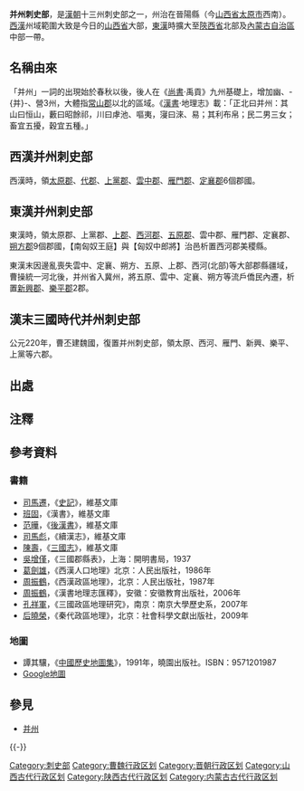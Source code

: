 {{Dablink|关于古代九州之一的并州和同名州，参见：[[并州|并州]]和[[并州_(消歧义)|并州 (消歧义)]]。}}
'''并州刺史部'''，是[[漢朝|漢朝]]十三州刺史部之一，州治在晉陽縣（今[[山西省|山西省]][[太原市|太原市]]西南）。[[西漢|西漢]]州域範圍大致是今日的[[山西省|山西省]]大部，[[東漢|東漢]]時擴大至[[陝西省|陝西省]]北部及[[內蒙古自治區|內蒙古自治區]]中部一帶。

== 名稱由來 ==
「并州」一詞的出現始於春秋以後，後人在《[[尚書|尚書]]·禹貢》九州基礎上，增加幽、-{并}-、營3州，大體指[[常山郡|常山郡]]以北的區域。《[[漢書|漢書]]·地理志》載：「正北曰并州：其山曰恒山，藪曰昭餘祁，川曰虖池、嘔夷，寖曰淶、易；其利布帛；民二男三女；畜宜五擾，穀宜五種。」

== 西漢并州刺史部 ==
西漢時，領[[太原郡|太原郡]]、[[代郡|代郡]]、[[上黨郡|上黨郡]]、[[雲中郡|雲中郡]]、[[雁門郡|雁門郡]]、[[定襄郡|定襄郡]]6個郡國。

== 東漢并州刺史部 ==
東漢時，領太原郡、上黨郡、[[上郡|上郡]]、[[西河郡|西河郡]]、[[五原郡|五原郡]]、雲中郡、雁門郡、定襄郡、[[朔方郡|朔方郡]]9個郡國，【南匈奴王庭】與【匈奴中郎將】治邑析置西河郡美稷縣。

東漢末因邊亂喪失雲中、定襄、朔方、五原、上郡、西河(北部)等大部郡縣疆域，曹操統一河北後，并州省入冀州，將五原、雲中、定襄、朔方等流戶僑民內遷，析置[[新兴郡_(建安)|新興郡]]、[[樂平郡|樂平郡]]2郡。

== 漢末三國時代并州刺史部 ==
公元220年，曹丕建魏國，復置并州刺史部，領太原、西河、雁門、新興、樂平、上黨等六郡。

== 出處 ==
{{ReflistH|colwidth=30em}}
{{RefFoot}}
{{ReflistF}}

== 注釋 ==
{{refbegin}}
{{noteFoot}}
{{refend}}

== 參考資料 ==
=== 書籍 ===
*[[司馬遷|司馬遷]]，《[[史記|史記]]》，維基文庫
*[[班固|班固]]，《漢書》，維基文庫
*[[范曄|范曄]]，《[[後漢書|後漢書]]》，維基文庫
*[[司馬彪|司馬彪]]，《續漢志》，維基文庫
*[[陳壽|陳壽]]，《[[三國志|三國志]]》，維基文庫
*[[吳增僅|吳增僅]]，《三國郡縣表》，上海：開明書局，1937
*[[葛劍雄|葛劍雄]]，《西漢人口地理》北京：人民出版社，1986年
*[[周振鶴|周振鶴]]，《西漢政區地理》，北京：人民出版社，1987年
*[[周振鶴|周振鶴]]，《漢書地理志匯釋》，安徽：安徽教育出版社，2006年
*[[孔祥軍|孔祥軍]]，《三國政區地理研究》，南京：南京大學歷史系，2007年
*[[后曉榮|后曉榮]]，《秦代政區地理》，北京：社會科學文獻出版社，2009年

=== 地圖 ===
*譚其驤，《[[中國歷史地圖集|中國歷史地圖集]]》，1991年，曉園出版社。ISBN：9571201987
*[http://maps.google.ca/maps?hl=zh-TW&tab=ll Google地圖]{{Dead link}}

== 參見 ==
*[[并州|并州]]

{{-}}
{{西汉行政区划|nocat}}
{{東漢行政區劃|nocat}}
{{三國行政區劃|nocat}}
{{西晉行政區劃|nocat}}
[[Category:刺史部|Category:刺史部]]
[[Category:曹魏行政区划|Category:曹魏行政区划]]
[[Category:晋朝行政区划|Category:晋朝行政区划]]
[[Category:山西古代行政区划|Category:山西古代行政区划]]
[[Category:陕西古代行政区划|Category:陕西古代行政区划]]
[[Category:内蒙古古代行政区划|Category:内蒙古古代行政区划]]